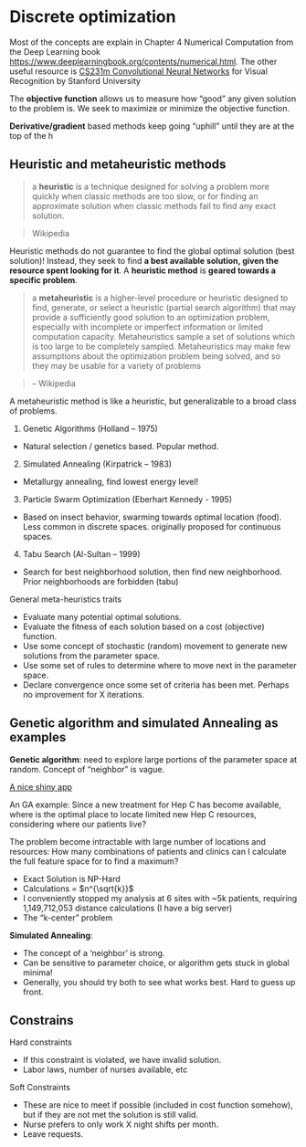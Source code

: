 # Discrete optimization

Most of the concepts are explain in Chapter 4 Numerical Computation from the Deep Learning book [https://www.deeplearningbook.org/contents/numerical.html](https://www.deeplearningbook.org/contents/numerical.html).
The other useful resource is [CS231m Convolutional Neural Networks](http://cs231n.github.io/) for Visual Recognition by Stanford University

The **objective function** allows us to measure how "good" any given solution to the problem is. 
We seek to  maximize or minimize the objective function.

**Derivative/gradient** based methods keep going "uphill" until they are at the top of the h



## Heuristic and metaheuristic methods

> a **heuristic** is a technique designed for solving a problem more quickly when classic methods are too slow, or for finding an approximate solution when classic methods fail to find any exact solution.

> Wikipedia

Heuristic methods do not guarantee to find the global optimal solution (best solution)!
Instead, they seek to find __a best available solution, given the resource spent looking for it__. 
A **heuristic method** is __geared towards a specific problem__. 


> a **metaheuristic** is a higher-level procedure or heuristic designed to find, generate, or select a heuristic (partial search algorithm) that may provide a sufficiently good solution to an optimization problem, especially with incomplete or imperfect information or limited computation capacity. Metaheuristics sample a set of solutions which is too large to be completely sampled. Metaheuristics may make few assumptions about the optimization problem being solved, and so they may be usable for a variety of problems

> -- Wikipedia

A metaheuristic method is like a heuristic, but generalizable to a broad class of problems. 


1. Genetic Algorithms (Holland – 1975)
  + Natural selection / genetics based. Popular method.
2. Simulated Annealing (Kirpatrick – 1983)
  + Metallurgy annealing, find lowest energy level!
3. Particle Swarm Optimization (Eberhart Kennedy - 1995)
  + Based on insect behavior, swarming towards optimal location (food). Less common in discrete spaces. originally proposed for continuous spaces. 
4. Tabu Search (Al-Sultan – 1999)
  - Search for best neighborhood solution, then find new neighborhood. Prior neighborhoods are forbidden (tabu)


General meta-heuristics traits

- Evaluate many potential optimal solutions.
- Evaluate the fitness of each solution based on a cost (objective) function. 
- Use some concept of stochastic (random) movement to generate new solutions from the parameter space. 
- Use some set of rules to determine where to move next in the parameter space. 
- Declare convergence once some set of criteria has been met. Perhaps no improvement for X iterations. 



## Genetic algorithm and simulated Annealing as examples

**Genetic algorithm**: need to explore large portions of the parameter space at random. Concept of "neighbor" is vague.

[A nice shiny app](https://toddwschneider.com/posts/traveling-salesman-with-simulated-annealing-r-and-shiny/)

An GA example: Since a new treatment for Hep C has become available, where is the optimal place to locate limited new Hep C resources, considering where our patients live? 

The problem become intractable with large number of locations and resources: How many combinations of patients and clinics can I calculate the full feature space for to find a maximum?

- Exact Solution is NP-Hard
- Calculations = $n^{\sqrt{k}}$
- I conveniently stopped my analysis at 6 sites with ~5k patients, requiring 1,149,712,053 distance calculations (I have a big server)
- The “k-center” problem


**Simulated Annealing**:

- The concept of a ‘neighbor’ is strong. 
- Can be sensitive to parameter choice, or algorithm gets stuck in global minima!
- Generally, you should try both to see what works best. Hard to guess up front. 



## Constrains

Hard constraints

- If this constraint is violated, we have invalid solution. 
- Labor laws, number of nurses available, etc

Soft Constraints

- These are nice to meet if possible (included in cost function somehow), but if they are not met the solution is still valid. 
- Nurse prefers to only work X night shifts per month.
- Leave requests. 




























